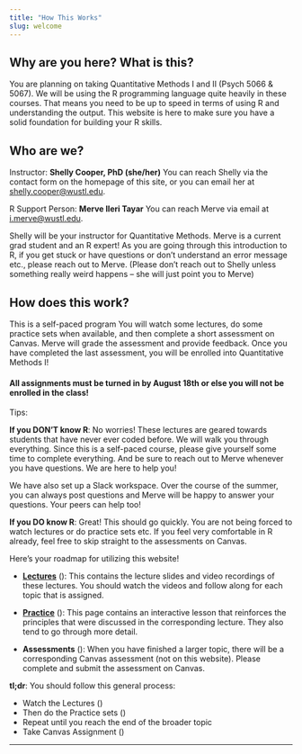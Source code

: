 ```yaml
---
title: "How This Works"
slug: welcome
---
```


## Why are you here? What is this?
You are planning on taking Quantitative Methods I and II (Psych 5066 & 5067). We will be using the R programming language quite heavily in these courses. That means you need to be up to speed in terms of using R and understanding the output. This website is here to make sure you have a solid foundation for building your R skills.

## Who are we?

Instructor: **Shelly Cooper, PhD (she/her)**
You can reach Shelly via the contact form on the homepage of this site, or you can email her at [shelly.cooper@wustl.edu](mailto:shelly.cooper@wustl.edu).

R Support Person: **Merve Ileri Tayar**
You can reach Merve via email at [i.merve@wustl.edu ](mailto:i.merve@wustl.edu).

Shelly will be your instructor for Quantitative Methods. Merve is a current grad student and an R expert! As you are going through this introduction to R, if you get stuck or have questions or don't understand an error message etc., please reach out to Merve. (Please don't reach out to Shelly unless something really weird happens -- she will just point you to Merve)

## How does this work?

This is a self-paced program You will watch some lectures, do some practice sets when available, and then complete a short assessment on Canvas. Merve will grade the assessment and provide feedback. Once you have completed the last assessment, you will be enrolled into Quantitative Methods I!

#### All assignments must be turned in by August 18th or else you will not be enrolled in the class!

Tips:

**If you DON'T know R**: No worries! These lectures are geared towards students that have never ever coded before. We will walk you through everything. Since this is a self-paced course, please give yourself some time to complete everything. And be sure to reach out to Merve whenever you have questions. We are here to help you!

We have also set up a Slack workspace. Over the course of the summer, you can always post questions and Merve will be happy to answer your questions. Your peers can help too!

**If you DO know R**: Great! This should go quickly. You are not being forced to watch lectures or do practice sets etc. If you feel very comfortable in R already, feel free to skip straight to the assessments on Canvas. 

Here's your roadmap for utilizing this website!

- [**Lectures**](/lectures/) (<i class="fas fa-book-reader"></i>): This contains the lecture slides and video recordings of these lectures. You should watch the videos and follow along for each topic that is assigned.

- [**Practice**](/practice/) (<i class="fas fa-laptop-code"></i>): This page contains an interactive lesson that reinforces the principles that were discussed in the corresponding lecture. They also tend to go through more detail. 

- **Assessments** (<i class="fas fa-pencil-ruler"></i>): When you have finished a larger topic, there will be a corresponding Canvas assessment (not on this website). Please complete and submit the assessment on Canvas. 

:::note
**tl;dr**: You should follow this general process:

- Watch the Lectures (<i class="fas fa-book-reader"></i>) 
- Then do the Practice sets (<i class="fas fa-laptop-code"></i>)
- Repeat until you reach the end of the broader topic
- Take Canvas Assignment (<i class="fas fa-pencil-ruler"></i>)
:::

---
